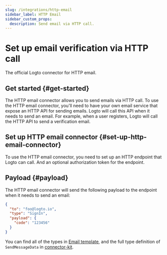 ```yaml
---
slug: /integrations/http-email
sidebar_label: HTTP Email
sidebar_custom_props:
  description: Send email via HTTP call.
---
```



# Set up email verification via HTTP call

The official Logto connector for HTTP email.

<GuideTip />

## Get started \{#get-started}

The HTTP email connector allows you to send emails via HTTP call. To use the HTTP email connector, you'll need to have your own email service that expose an HTTP API for sending emails. Logto will call this API when it needs to send an email. For example, when a user registers, Logto will call the HTTP API to send a verification email.

## Set up HTTP email connector \{#set-up-http-email-connector}

To use the HTTP email connector, you need to set up an HTTP endpoint that Logto can call. And an optional authorization token for the endpoint.

## Payload \{#payload}

The HTTP email connector will send the following payload to the endpoint when it needs to send an email:

```json
{
  "to": "foo@logto.io",
  "type": "SignIn",
  "payload": {
    "code": "123456"
  }
}
```

You can find all of the types in [Email template](/connectors/email-connectors/built-in-email-service/#unified-email-templates), and the full type definition of `SendMessageData` in [connector-kit](https://github.com/logto-io/logto/tree/master/packages/toolkit/connector-kit/src/types/passwordless.ts).
